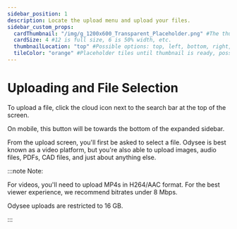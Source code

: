 ---
sidebar_position: 1
description: Locate the upload menu and upload your files.
sidebar_custom_props:
  cardThumbnail: "/img/g_1200x600_Transparent_Placeholder.png" #The thumbnail on the category card.
  cardSize: 4 #12 is full size, 6 is 50% width, etc.
  thumbnailLocation: "top" #Possible options: top, left, bottom, right, none
  tileColor: "orange" #Placeholder tiles until thumbnail is ready, possible options: blue, cream, darkpurple, lightpurple, mauve, orange, pink, none
---

# Uploading and File Selection

To upload a file, click the cloud icon next to the search bar at the top of the screen.

On mobile, this button will be towards the bottom of the expanded sidebar.

From the upload screen, you'll first be asked to select a file. Odysee is best known as a video platform, but you're also able to upload images, audio files, PDFs, CAD files, and just about anything else.

:::note Note:

For videos, you'll need to upload MP4s in H264/AAC format. For the best viewer experience, we recommend bitrates under 8 Mbps.

Odysee uploads are restricted to 16 GB.

:::
